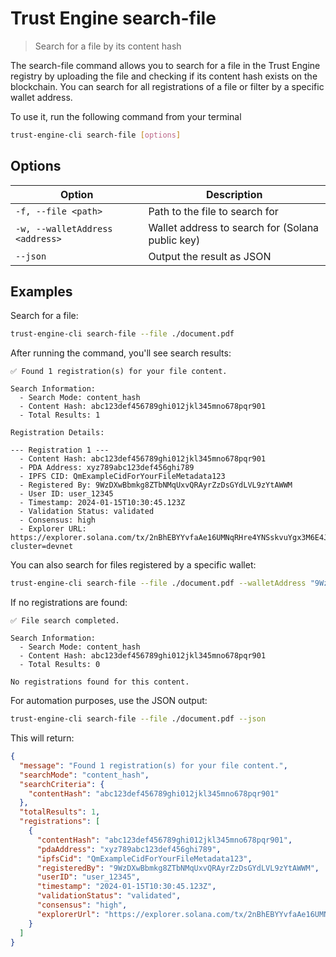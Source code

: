 # Trust Engine search-file

> Search for a file by its content hash

The search-file command allows you to search for a file in the Trust Engine registry by uploading the file and checking if its content hash exists on the blockchain. You can search for all registrations of a file or filter by a specific wallet address.

To use it, run the following command from your terminal

```bash
trust-engine-cli search-file [options]
```

## Options

| Option                      | Description                                       |
| --------------------------- | ------------------------------------------------- |
| `-f, --file <path>`         | Path to the file to search for                   |
| `-w, --walletAddress <address>` | Wallet address to search for (Solana public key) |
| `--json`                    | Output the result as JSON                         |

## Examples

Search for a file:

```bash
trust-engine-cli search-file --file ./document.pdf
```

After running the command, you'll see search results:

```
✅ Found 1 registration(s) for your file content.

Search Information:
  - Search Mode: content_hash
  - Content Hash: abc123def456789ghi012jkl345mno678pqr901
  - Total Results: 1

Registration Details:

--- Registration 1 ---
  - Content Hash: abc123def456789ghi012jkl345mno678pqr901
  - PDA Address: xyz789abc123def456ghi789
  - IPFS CID: QmExampleCidForYourFileMetadata123
  - Registered By: 9WzDXwBbmkg8ZTbNMqUxvQRAyrZzDsGYdLVL9zYtAWWM
  - User ID: user_12345
  - Timestamp: 2024-01-15T10:30:45.123Z
  - Validation Status: validated
  - Consensus: high
  - Explorer URL: https://explorer.solana.com/tx/2nBhEBYYvfaAe16UMNqRHre4YNSskvuYgx3M6E4JP1oDYvZEJHvoPzyUwkoB6VRYuVEMarHNr9RxJWnyb8FnFnBg?cluster=devnet
```

You can also search for files registered by a specific wallet:

```bash
trust-engine-cli search-file --file ./document.pdf --walletAddress "9WzDXwBbmkg8ZTbNMqUxvQRAyrZzDsGYdLVL9zYtAWWM"
```

If no registrations are found:

```
✅ File search completed.

Search Information:
  - Search Mode: content_hash
  - Content Hash: abc123def456789ghi012jkl345mno678pqr901
  - Total Results: 0

No registrations found for this content.
```

For automation purposes, use the JSON output:

```bash
trust-engine-cli search-file --file ./document.pdf --json
```

This will return:

```json
{
  "message": "Found 1 registration(s) for your file content.",
  "searchMode": "content_hash",
  "searchCriteria": {
    "contentHash": "abc123def456789ghi012jkl345mno678pqr901"
  },
  "totalResults": 1,
  "registrations": [
    {
      "contentHash": "abc123def456789ghi012jkl345mno678pqr901",
      "pdaAddress": "xyz789abc123def456ghi789",
      "ipfsCid": "QmExampleCidForYourFileMetadata123",
      "registeredBy": "9WzDXwBbmkg8ZTbNMqUxvQRAyrZzDsGYdLVL9zYtAWWM",
      "userID": "user_12345",
      "timestamp": "2024-01-15T10:30:45.123Z",
      "validationStatus": "validated",
      "consensus": "high",
      "explorerUrl": "https://explorer.solana.com/tx/2nBhEBYYvfaAe16UMNqRHre4YNSskvuYgx3M6E4JP1oDYvZEJHvoPzyUwkoB6VRYuVEMarHNr9RxJWnyb8FnFnBg?cluster=devnet"
    }
  ]
}
```
